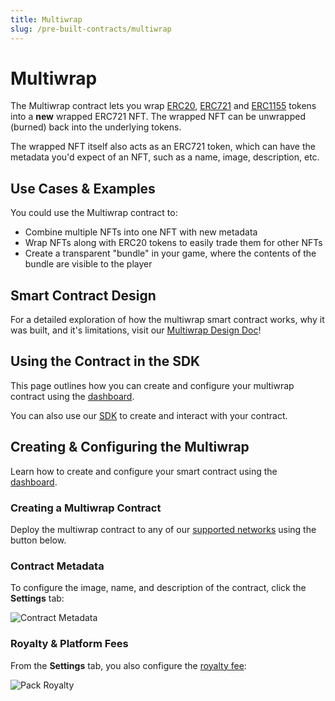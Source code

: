 ```yaml
---
title: Multiwrap
slug: /pre-built-contracts/multiwrap
---
```



# Multiwrap

<div className="deployContractBtnContainer" style={{ marginTop: -70 }}>
  <DeployThisContractButton
    link={"https://web3sdks.com/contracts/new/pre-built/token/multiwrap"}
    contractType="multiwrap"
  />
</div>

The Multiwrap contract lets you wrap [ERC20](https://eips.ethereum.org/EIPS/eip-20),
[ERC721](https://eips.ethereum.org/EIPS/eip-721) and
[ERC1155](https://eips.ethereum.org/EIPS/eip-1155)
tokens into a **new** wrapped ERC721 NFT.
The wrapped NFT can be unwrapped (burned) back into the underlying tokens.

The wrapped NFT itself also acts as an ERC721 token, which can have the metadata you'd expect of an NFT,
such as a name, image, description, etc.

## Use Cases & Examples

You could use the Multiwrap contract to:

- Combine multiple NFTs into one NFT with new metadata
- Wrap NFTs along with ERC20 tokens to easily trade them for other NFTs
- Create a transparent "bundle" in your game, where the contents of the bundle are visible to the player

<div className="row" style={{ marginBottom: 24 }}>
  <div className="col col--12" style={{ marginTop: 8 }}>
    <QuickstartCard
      name="Example Repo: Build A Multiwrap Web Application"
      link="https://github.com/web3sdks-template/multiwrap"
      image="/assets/icons/education.png"
    />
  </div>

</div>

## Smart Contract Design

For a detailed exploration of how the multiwrap smart contract works, why it was built,
and it's limitations, visit our [Multiwrap Design Doc](/contracts/design/multiwrap)!

<div className="row" style={{ marginBottom: 24 }}>
  <div className="col col--12" style={{ marginTop: 8 }}>
    <QuickstartCard
      name="Multiwrap Smart Contract Design Document"
      link="/contracts/design/Multiwrap"
      image="/assets/icons/product.png"
    />
  </div>
</div>

## Using the Contract in the SDK

This page outlines how you can create and configure your multiwrap contract using the [dashboard](https://web3sdks.com/dashboard).

You can also use our [SDK](/sdk) to create and interact with your contract.

<div className="row" style={{ marginBottom: 24 }}>
  <div className="col col--12" style={{ marginTop: 8 }}>
    <QuickstartCard
      name="Using the Multiwrap Contract in the SDK"
      link="/sdk/interacting-with-contracts/multiwrap"
      image="/assets/icons/sdks.png"
    />
  </div>
</div>

## Creating & Configuring the Multiwrap

Learn how to create and configure your smart contract using the [dashboard](https://web3sdks.com/dashboard).

### Creating a Multiwrap Contract

Deploy the multiwrap contract to any of our
[supported networks](https://blog.web3sdks.com/guides/which-network-should-you-use) using the button below.

<div style={{ width: "fit-content" }}>
  <DeployThisContractButton
    link={"https://web3sdks.com/contracts/new/pre-built/token/multiwrap"}
    contractType="multiwrap"
  />
</div>

### Contract Metadata

To configure the image, name, and description of the contract, click the **Settings** tab:

![Contract Metadata](../assets/multiwrap-settings.png)

### Royalty & Platform Fees

From the **Settings** tab, you also configure the [royalty fee](/dashboard/contract-settings):

![Pack Royalty](../assets/pack-royalty.png)
